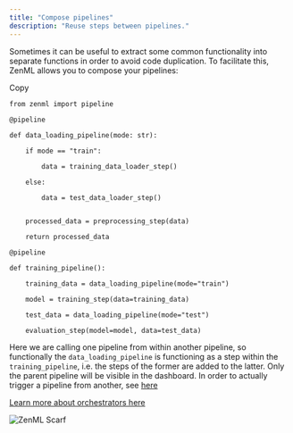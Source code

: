 ```yaml
---
title: "Compose pipelines"
description: "Reuse steps between pipelines."
---
```


Sometimes it can be useful to extract some common functionality into separate functions in order to avoid code duplication. To facilitate this, ZenML allows you to compose your pipelines:

Copy

```
from zenml import pipeline

@pipeline

def data_loading_pipeline(mode: str):

    if mode == "train":

        data = training_data_loader_step()

    else:

        data = test_data_loader_step()
    

    processed_data = preprocessing_step(data)

    return processed_data

@pipeline

def training_pipeline():

    training_data = data_loading_pipeline(mode="train")

    model = training_step(data=training_data)

    test_data = data_loading_pipeline(mode="test")

    evaluation_step(model=model, data=test_data)
```

Here we are calling one pipeline from within another pipeline, so functionally the `data_loading_pipeline` is functioning as a step within the `training_pipeline`, i.e. the steps of the former are added to the latter. Only the parent pipeline will be visible in the dashboard. In order to actually trigger a pipeline from another, see [here](/how-to/trigger-pipelines/trigger-a-pipeline-from-another)

[Learn more about orchestrators here](/stack-components/orchestrators)

![ZenML Scarf](/images/how-to/build-pipelines)